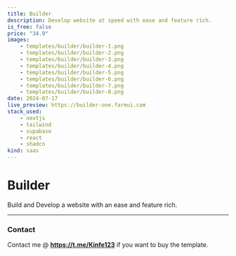 ```yaml
---
title: Builder
description: Develop website at speed with ease and feature rich.
is_free: false
price: "34.9"
images:
    - templates/builder/builder-1.png
    - templates/builder/builder-2.png
    - templates/builder/builder-3.png
    - templates/builder/builder-4.png
    - templates/builder/builder-5.png
    - templates/builder/builder-6.png
    - templates/builder/builder-7.png
    - templates/builder/builder-8.png
date: 2024-07-17
live_preview: https://builder-one.farmui.com
stack_used:
    - nextjs
    - tailwind
    - supabase
    - react
    - shadcn
kind: saas
---
```


# Builder 

Build and Develop a website with an ease and feature rich.

---

### Contact

Contact me @ **https://t.me/Kinfe123** if you want to buy the template.
